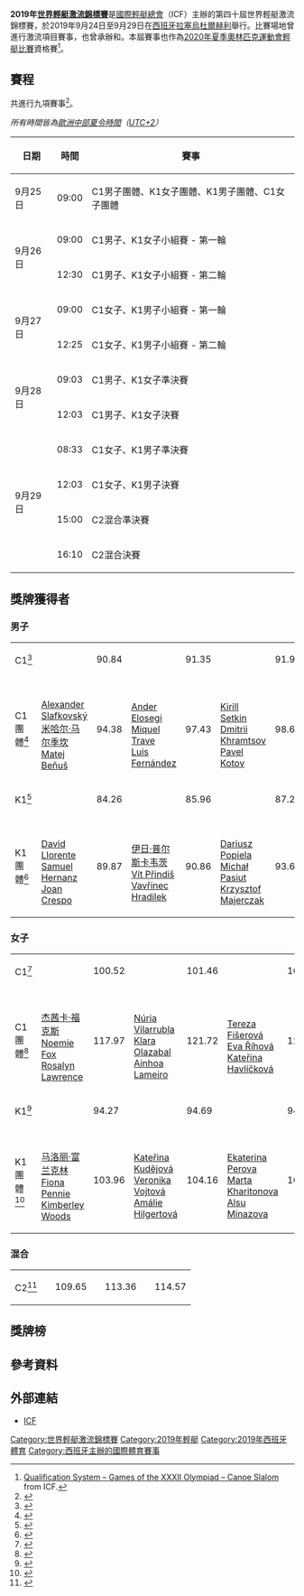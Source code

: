 {{NoteTA|G1=Sports}}
{{Infobox sports competition event
|name           = 2019年世界輕艇激流錦標賽
|image          = 
|date           = 9月24日–9月29日
|competitors    = 
|nations        = 
|venue          = {{link-en|塞格雷奧林匹克公園|Segre Olympic Park}}
|location       = {{ESP}}[[拉塞烏杜爾赫利|拉塞烏杜爾赫利]]
|prev           = [[2018年世界輕艇激流錦標賽|2018]]
|next           = [[2021年世界輕艇激流錦標賽|2021]]
}}
'''2019年[[世界輕艇激流錦標賽|世界輕艇激流錦標賽]]'''是[[國際輕艇總會|國際輕艇總會]]（ICF）主辦的第四十屆世界輕艇激流錦標賽，於2019年9月24日至9月29日在[[西班牙|西班牙]][[拉塞烏杜爾赫利|拉塞烏杜爾赫利]]舉行。比賽場地{{link-en|塞格雷奧林匹克公園|Segre Olympic Park}}曾進行{{link-en|1992年夏季奧林匹克運動會輕艇比賽|Canoeing at the 1992 Summer Olympics}}激流項目賽事，也曾承辦{{link-en|1999年世界輕艇激流錦標賽|1999 ICF Canoe Slalom World Championships}}和{{link-en|2009年世界輕艇激流錦標賽|2009 ICF Canoe Slalom World Championships}}。本屆賽事也作為[[2020年夏季奧林匹克運動會輕艇比賽|2020年夏季奧林匹克運動會輕艇比賽]]資格賽<ref name="olympicqualification">[https://www.canoeicf.com/sites/default/files/final_2018-03-16_tokyo_2020_qualification_system_canoe_slalom_eng.pdf Qualification System – Games of the XXXII Olympiad – Canoe Slalom] {{Wayback|url=https://www.canoeicf.com/sites/default/files/final_2018-03-16_tokyo_2020_qualification_system_canoe_slalom_eng.pdf |date=20180730170625 }} from ICF.</ref>。

== 賽程 ==
共進行九項賽事<ref>{{cite web |title=Schedule |url=https://www.canoeicf.com/canoe-slalom-world-championships/la-seu-durgell-2019/schedule |accessdate=2019-09-17 |archive-date=2020-11-12 |archive-url=https://web.archive.org/web/20201112025255/https://www.canoeicf.com/canoe-slalom-world-championships/la-seu-durgell-2019/schedule |dead-url=no }}</ref>。

''所有時間皆為[[歐洲中部夏令時間|歐洲中部夏令時間]]（[[UTC+2|UTC+2]]）''

{| class="wikitable"
|-
! 日期 !! 時間 !! 賽事
|-
| 9月25日 || bgcolor=lemonchiffon|09:00 || bgcolor=lemonchiffon|C1男子團體、K1女子團體、K1男子團體、C1女子團體
|-
| rowspan=2| 9月26日 || 09:00 || C1男子、K1女子小組賽 - 第一輪
|-
| 12:30 || C1男子、K1女子小組賽 - 第二輪
|-
| rowspan=2| 9月27日 || 09:00 || C1女子、K1男子小組賽 - 第一輪
|-
| 12:25 || C1女子、K1男子小組賽 - 第二輪
|-
| rowspan=2| 9月28日 || 09:03 || C1男子、K1女子準決賽
|-bgcolor=lemonchiffon
| 12:03 || C1男子、K1女子決賽
|-
| rowspan=4| 9月29日 || 08:33 || C1女子、K1男子準決賽
|-bgcolor=lemonchiffon
| 12:03 || C1女子、K1男子決賽
|-
| 15:00 || C2混合準決賽
|-bgcolor=lemonchiffon
| 16:10 || C2混合決賽
|}

== 獎牌獲得者 ==
=== 男子 ===
{| {{MedalistTable|type=項目|columns=2}}
|-
|C1<ref>{{cite web |title=Men's C1 results |url=https://123result.blob.core.windows.net/canoe/CS_2019/201201/949/MC1_SLER_28@Event%20Result.pdf |accessdate=2019-09-28 |archive-date=2020-09-12 |archive-url=https://web.archive.org/web/20200912213623/https://123result.blob.core.windows.net/canoe/CS_2019/201201/949/MC1_SLER_28@Event%20Result.pdf |dead-url=no }}</ref>
| {{flagmedalist|[[Cédric_Joly|Cédric Joly]]|FRA}} || 90.84
| {{flagmedalist|[[Ander_Elosegi|Ander Elosegi]]|ESP}} || 91.35
| {{flagmedalist|[[Luka_Božič|Luka Božič]]|SLO}} || 91.92
|-
|C1團體<ref>{{cite web |title=Men's C1 team results |url=https://123result.blob.core.windows.net/canoe/CS_2019/201201/949/MC1x3_TFI_25@Final%20Results.pdf |accessdate=2019-09-25 |archive-date=2020-09-12 |archive-url=https://web.archive.org/web/20200912203001/https://123result.blob.core.windows.net/canoe/CS_2019/201201/949/MC1x3_TFI_25@Final%20Results.pdf |dead-url=no }}</ref>
| {{SVK}}<br>[[Alexander_Slafkovský|Alexander Slafkovský]]<br>[[米哈尔·马尔季坎|米哈尔·马尔季坎]]<br>[[Matej_Beňuš|Matej Beňuš]] || 94.38
| {{ESP}}<br>[[Ander_Elosegi|Ander Elosegi]]<br>[[Miquel_Trave|Miquel Trave]]<br>[[Luis_Fernández|Luis Fernández]] || 97.43
| {{RUS}}<br>[[Kirill_Setkin|Kirill Setkin]]<br>[[Dmitrii_Khramtsov|Dmitrii Khramtsov]]<br>[[Pavel_Kotov|Pavel Kotov]] || 98.62
|-
|K1<ref>{{cite web |title=Men's K1 results |url=https://123result.blob.core.windows.net/canoe/CS_2019/201201/949/MK1_SLER_29@Event%20Result.pdf |accessdate=2019-09-29 |archive-date=2020-09-12 |archive-url=https://web.archive.org/web/20200912211444/https://123result.blob.core.windows.net/canoe/CS_2019/201201/949/MK1_SLER_29@Event%20Result.pdf |dead-url=no }}</ref>
| {{flagmedalist|[[伊日·普尔斯卡韦茨|伊日·普尔斯卡韦茨]]|CZE}} || 84.26
| {{flagmedalist|[[David_Llorente|David Llorente]]|ESP}} || 85.96
| {{flagmedalist|[[Joan_Crespo|Joan Crespo]]|ESP}} || 87.22
|-
|K1團體<ref>{{cite web |title=Men's K1 team results |url=https://123result.blob.core.windows.net/canoe/CS_2019/201201/949/MK1x3_TFI_25@Final%20Results.pdf |accessdate=2019-09-25 |archive-date=2020-09-12 |archive-url=https://web.archive.org/web/20200912223033/https://123result.blob.core.windows.net/canoe/CS_2019/201201/949/MK1x3_TFI_25@Final%20Results.pdf |dead-url=no }}</ref>
| {{ESP}}<br>[[David_Llorente|David Llorente]]<br>[[Samuel_Hernanz|Samuel Hernanz]]<br>[[Joan_Crespo|Joan Crespo]] || 89.87
| {{CZE}}<br>[[伊日·普尔斯卡韦茨|伊日·普尔斯卡韦茨]]<br>[[Vít_Přindiš|Vít Přindiš]]<br>[[Vavřinec_Hradilek|Vavřinec Hradilek]] || 90.86
| {{POL}}<br>[[Dariusz_Popiela|Dariusz Popiela]]<br>[[Michał_Pasiut|Michał Pasiut]]<br>[[Krzysztof_Majerczak|Krzysztof Majerczak]] || 93.69
|}

=== 女子 ===
{| {{MedalistTable|type=項目|columns=2}}
|-
|C1<ref>{{cite web |title=Women's C1 results |url=https://123result.blob.core.windows.net/canoe/CS_2019/201201/949/WC1_SLER_29@Event%20Result.pdf |accessdate=2019-09-29 |archive-date=2020-09-12 |archive-url=https://web.archive.org/web/20200912215235/https://123result.blob.core.windows.net/canoe/CS_2019/201201/949/WC1_SLER_29@Event%20Result.pdf |dead-url=no }}</ref>
| {{flagmedalist|[[安德烈娅·赫尔佐克|安德烈娅·赫尔佐克]]|GER}} || 100.52
| {{flagmedalist|[[杰茜卡·福克斯|杰茜卡·福克斯]]|AUS}} || 101.46
| {{flagmedalist|[[Nadine_Weratschnig|Nadine Weratschnig]]|AUT}} || 106.45
|-
|C1團體<ref>{{cite web |title=Women's C1 team results |url=https://123result.blob.core.windows.net/canoe/CS_2019/201201/949/WC1x3_TFI_25@Final%20Results.pdf |accessdate=2019-09-25 |archive-date=2020-09-12 |archive-url=https://web.archive.org/web/20200912210439/https://123result.blob.core.windows.net/canoe/CS_2019/201201/949/WC1x3_TFI_25@Final%20Results.pdf |dead-url=no }}</ref>
| {{AUS}}<br>[[杰茜卡·福克斯|杰茜卡·福克斯]]<br>[[Noemie_Fox|Noemie Fox]]<br>[[Rosalyn_Lawrence|Rosalyn Lawrence]] || 117.97
| {{ESP}}<br>[[Núria_Vilarrubla|Núria Vilarrubla]]<br>[[Klara_Olazabal|Klara Olazabal]]<br>[[Ainhoa_Lameiro|Ainhoa Lameiro]] || 121.72
| {{CZE}}<br>[[Tereza_Fišerová|Tereza Fišerová]]<br>[[Eva_Říhová|Eva Říhová]]<br>[[Kateřina_Havlíčková|Kateřina Havlíčková]] || 124.48
|-
|K1<ref>{{cite web |title=Women's K1 results |url=https://123result.blob.core.windows.net/canoe/CS_2019/201201/949/WK1_SLER_28@Event%20Result.pdf |accessdate=2019-09-28 |archive-date=2020-09-12 |archive-url=https://web.archive.org/web/20200912202246/https://123result.blob.core.windows.net/canoe/CS_2019/201201/949/WK1_SLER_28@Event%20Result.pdf |dead-url=no }}</ref>
| {{flagmedalist|[[Eva_Terčelj|Eva Terčelj]]|SLO}} || 94.27
| {{flagmedalist|[[杰茜卡·福克斯|杰茜卡·福克斯]]|AUS}} || 94.69
| {{flagmedalist|[[Luuka_Jones|Luuka Jones]]|NZL}} || 94.77
|-
|K1團體<ref>{{cite web |title=Women's K1 team results |url=https://123result.blob.core.windows.net/canoe/CS_2019/201201/949/WK1x3_TFI_25@Final%20Results.pdf |accessdate=2019-09-25 |archive-date=2020-09-12 |archive-url=https://web.archive.org/web/20200912213244/https://123result.blob.core.windows.net/canoe/CS_2019/201201/949/WK1x3_TFI_25@Final%20Results.pdf |dead-url=no }}</ref>
| {{GBR2}}<br>[[马洛丽·富兰克林|马洛丽·富兰克林]]<br>[[Fiona_Pennie|Fiona Pennie]]<br>[[Kimberley_Woods|Kimberley Woods]] || 103.96
| {{CZE}}<br>[[Kateřina_Kudějová|Kateřina Kudějová]]<br>[[Veronika_Vojtová|Veronika Vojtová]]<br>[[Amálie_Hilgertová|Amálie Hilgertová]] || 104.16
| {{RUS}}<br>[[Ekaterina_Perova|Ekaterina Perova]]<br>[[Marta_Kharitonova|Marta Kharitonova]]<br>[[Alsu_Minazova|Alsu Minazova]] || 104.19
|}

=== 混合 ===
{| {{MedalistTable|type=項目|columns=2}}
|-
|C2<ref>{{cite web |title=Mixed C2 results |url=https://123result.blob.core.windows.net/canoe/CS_2019/201201/949/XC2_SLER_29@Event%20Result.pdf |accessdate=2019-09-29 |archive-date=2020-09-12 |archive-url=https://web.archive.org/web/20200912214218/https://123result.blob.core.windows.net/canoe/CS_2019/201201/949/XC2_SLER_29@Event%20Result.pdf |dead-url=no }}</ref>
| {{flagmedalist|[[Tereza_Fišerová|Tereza Fišerová]]<br>[[Jakub_Jáně|Jakub Jáně]]|CZE}} || 109.65
| {{flagmedalist|[[Aleksandra_Stach|Aleksandra Stach]]<br>[[Marcin_Pochwała|Marcin Pochwała]]|POL}} || 113.36
| {{flagmedalist|[[Jan_Mašek|Jan Mašek]]<br>[[Veronika_Vojtová|Veronika Vojtová]]|CZE}} || 114.57
|}

== 獎牌榜 ==
{{Medals table
 | caption        = 
 | host           = ESP
 | flag_template  = 
 | event          = 
 | team           = 
 | gold_CZE = 1 | silver_CZE = 0 | bronze_CZE = 0
 | gold_ESP = 0 | silver_ESP = 2 | bronze_ESP = 1 |host_ESP = yes
 | gold_AUS = 0 | silver_AUS = 2 | bronze_AUS = 0
 | gold_SLO = 0 | silver_SLO = 0 | bronze_SLO = 1
 | gold_FRA = 1 | silver_FRA = 0 | bronze_FRA = 0
 | gold_GER = 1 | silver_GER = 0 | bronze_GER = 0
 | gold_SVK = 1 | silver_SVK = 0 | bronze_SVK = 0
 | gold_AUT = 0 | silver_AUT = 0 | bronze_AUT = 1
 | gold_NZL = 0 | silver_NZL = 0 | bronze_NZL = 1
}}

== 參考資料 ==
{{reflist}}

== 外部連結  ==
* [https://www.canoeicf.com/canoe-slalom-world-championships/la-seu-d-urgell-2019 ICF]{{Wayback|url=https://www.canoeicf.com/canoe-slalom-world-championships/la-seu-d-urgell-2019 |date=20201127033009 }}

{{世界輕艇激流錦標賽}}

[[Category:世界輕艇激流錦標賽|Category:世界輕艇激流錦標賽]]
[[Category:2019年輕艇|Category:2019年輕艇]]
[[Category:2019年西班牙體育|Category:2019年西班牙體育]]
[[Category:西班牙主辦的國際體育賽事|Category:西班牙主辦的國際體育賽事]]